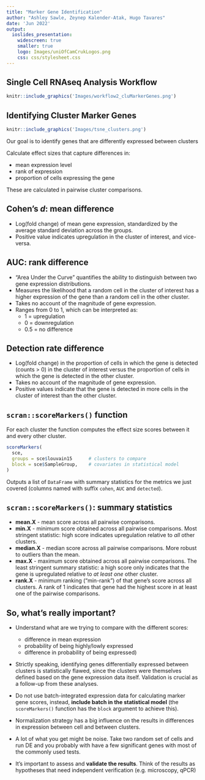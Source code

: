 ```yaml
---
title: "Marker Gene Identification"
author: "Ashley Sawle, Zeynep Kalender-Atak, Hugo Tavares"
date: 'Jun 2022'
output:
  ioslides_presentation:
    widescreen: true
    smaller: true
    logo: Images/uniOfCamCrukLogos.png
    css: css/stylesheet.css
---
```


## Single Cell RNAseq Analysis Workflow

```r
knitr::include_graphics('Images/workflow2_cluMarkerGenes.png')
```

## Identifying Cluster Marker Genes

```r
knitr::include_graphics('Images/tsne_clusters.png')
```

Our goal is to identify genes that are differently expressed between clusters

Calculate effect sizes that capture differences in:

* mean expression level
* rank of expression
* proportion of cells expressing the gene

These are calculated in pairwise cluster comparisons.


## Cohen's _d_: mean difference

* Log(fold change) of mean gene expression, standardized by the average standard deviation across the groups.
* Positive value indicates upregulation in the cluster of interest, and vice-versa.


## AUC: rank difference

* "Area Under the Curve" quantifies the ability to distinguish between two gene expression distributions.
* Measures the likelihood that a random cell in the cluster of interest has a higher expression of the gene than a random cell in the other cluster.
* Takes no account of the magnitude of gene expression.
* Ranges from 0 to 1, which can be interpreted as:
    + 1 = upregulation
    + 0 = downregulation
    + 0.5 = no difference


## Detection rate difference

* Log(fold change) in the proportion of cells in which the gene is detected (counts > 0) in the cluster of interest versus the proportion of cells in which the gene is detected in the other cluster.
* Takes no account of the magnitude of gene expression.
* Positive values indicate that the gene is detected in more cells in the cluster of interest than the other cluster.


## `scran::scoreMarkers()` function

For each cluster the function computes the effect size scores between it and every
other cluster. 

```r
scoreMarkers(
  sce, 
  groups = sce$louvain15      # clusters to compare
  block = sce$SampleGroup,    # covariates in statistical model
)
```

Outputs a list of `DataFrame` with summary statistics for the metrics we just covered (columns named with suffix `cohen`, `AUC` and `detected`).


## `scran::scoreMarkers()`: summary statistics

* **mean.X** - mean score across all pairwise comparisons.
* **min.X** - minimum score obtained across all pairwise comparisons. Most stringent statistic: high score indicates  upregulation relative to *all* other clusters. 
* **median.X** - median score across all pairwise comparisons. More robust to outliers than the mean. 
* **max.X** - maximum score obtained across all pairwise comparisons. The least stringent summary statistic: a high score only indicates that the gene is upregulated relative to *at least one* other cluster.
* **rank.X** - minimum ranking ("min-rank") of that gene's score across all clusters. A rank of 1 indicates that gene had the highest score in at least one of the pairwise comparisons.


## So, what's really important? 

* Understand what are we trying to compare with the different scores:
    + difference in mean expression
    + probability of being highly/lowly expressed
    + difference in probability of being expressed)

* Strictly speaking, identifying genes differentially expressed between clusters is statistically flawed, since the clusters were themselves defined based on the gene expression data itself. Validation is crucial as a follow-up from these analyses.

* Do not use batch-integrated expression data for calculating marker gene scores, instead, **include batch in the statistical model** (the `scoreMarkers()` function has the `block` argument to achieve this).

* Normalization strategy has a big influence on the results in differences in expression between cell and between clusters.

* A lot of what you get might be noise. Take two random set of cells and run DE and you probably with have a few significant genes with most of the commonly used tests.

* It’s important to assess and **validate the results**. Think of the results as
hypotheses that need independent verification (e.g. microscopy, qPCR)


